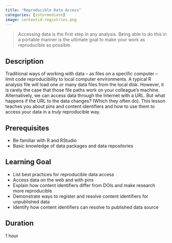 ```yaml
---
title: "Reproducible Data Access"
categories: [intermediate]
image: contentid-registries.png
---
```


> Accessing data is the first step in any analysis. Being able to do this in a portable manner is the ultimate goal to make your work as reproducible as possible.

## Description
Traditional ways of working with data – as files on a specific computer – limit code reproducibility to local computer environments. A typical R analysis file will load one or many data files from the local disk. However, it is rarely the case that those file paths work on your colleague's machine. Alternatively, we can access data through the Internet with a URL. But what happens if the URL to the data changes? (Which they often do). This lesson teaches you about pins and content identifiers and how to use them to access your data in a _truly_ reproducible way.



## Prerequisites
- Be familiar with R and RStudio
- Basic knowledge of data packages and data repositories

## Learning Goal
- List best practices for reproducible data access
- Access data on the web and with pins
- Explain how content identifiers differ from DOIs and make research more reproducible
- Demonstrate ways to register and resolve content identifiers for unpublished data
- Identify how content identifiers can resolve to published data source

## Duration
1 hour
